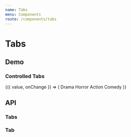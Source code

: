 ```yaml
---
name: Tabs
menu: Components
route: /components/tabs
---
```




# Tabs

## Demo

### Controlled Tabs

<Playground>
  <TabsDemo>
    {({ value, onChange }) => (
      <Tabs value={value} onChange={onChange}>
        <Tab id="drama">Drama</Tab>
        <Tab id="horror">Horror</Tab>
        <Tab id="action">Action</Tab>
        <Tab id="comedy">Comedy</Tab>
      </Tabs>
    )}
  </TabsDemo>
</Playground>

## API

### Tabs

<Props of={Tabs} />

### Tab

<Props of={Tab} />
